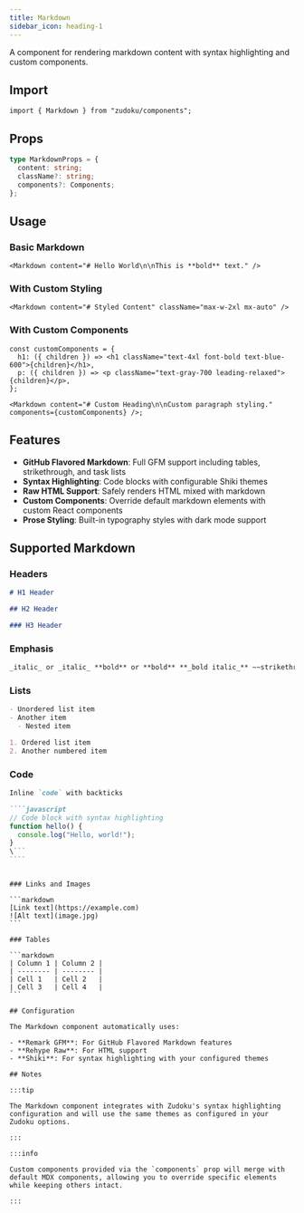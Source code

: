 ```yaml
---
title: Markdown
sidebar_icon: heading-1
---
```


A component for rendering markdown content with syntax highlighting and custom components.

## Import

```tsx
import { Markdown } from "zudoku/components";
```

## Props

```ts
type MarkdownProps = {
  content: string;
  className?: string;
  components?: Components;
};
```

## Usage

### Basic Markdown

```tsx
<Markdown content="# Hello World\n\nThis is **bold** text." />
```

### With Custom Styling

```tsx
<Markdown content="# Styled Content" className="max-w-2xl mx-auto" />
```

### With Custom Components

```tsx
const customComponents = {
  h1: ({ children }) => <h1 className="text-4xl font-bold text-blue-600">{children}</h1>,
  p: ({ children }) => <p className="text-gray-700 leading-relaxed">{children}</p>,
};

<Markdown content="# Custom Heading\n\nCustom paragraph styling." components={customComponents} />;
```

## Features

- **GitHub Flavored Markdown**: Full GFM support including tables, strikethrough, and task lists
- **Syntax Highlighting**: Code blocks with configurable Shiki themes
- **Raw HTML Support**: Safely renders HTML mixed with markdown
- **Custom Components**: Override default markdown elements with custom React components
- **Prose Styling**: Built-in typography styles with dark mode support

## Supported Markdown

### Headers

```markdown
# H1 Header

## H2 Header

### H3 Header
```

### Emphasis

```markdown
_italic_ or _italic_ **bold** or **bold** **_bold italic_** ~~strikethrough~~
```

### Lists

```markdown
- Unordered list item
- Another item
  - Nested item

1. Ordered list item
2. Another numbered item
```

### Code

`````markdown
Inline `code` with backticks

````javascript
// Code block with syntax highlighting
function hello() {
  console.log("Hello, world!");
}
\```
````
`````

````

### Links and Images

```markdown
[Link text](https://example.com)
![Alt text](image.jpg)
```

### Tables

```markdown
| Column 1 | Column 2 |
| -------- | -------- |
| Cell 1   | Cell 2   |
| Cell 3   | Cell 4   |
```

## Configuration

The Markdown component automatically uses:

- **Remark GFM**: For GitHub Flavored Markdown features
- **Rehype Raw**: For HTML support
- **Shiki**: For syntax highlighting with your configured themes

## Notes

:::tip

The Markdown component integrates with Zudoku's syntax highlighting configuration and will use the same themes as configured in your Zudoku options.

:::

:::info

Custom components provided via the `components` prop will merge with default MDX components, allowing you to override specific elements while keeping others intact.

:::
````
